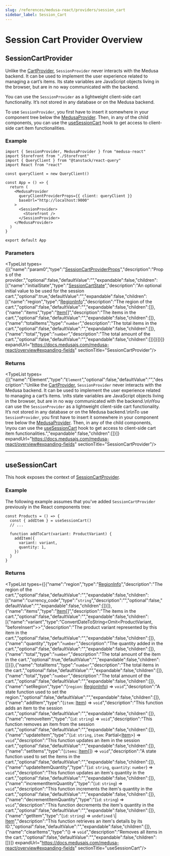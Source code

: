 ```yaml
---
slug: /references/medusa-react/providers/session_cart
sidebar_label: Session_Cart
---
```



# Session Cart  Provider Overview

## SessionCartProvider

Unlike the [CartProvider](../medusa_react.Providers.Cart/page.mdx#cartprovider), `SessionProvider` never interacts with the Medusa backend. It can be used to implement the user experience related to managing a cart’s items. 
Its state variables are JavaScript objects living in the browser, but are in no way communicated with the backend.

You can use the `SessionProvider` as a lightweight client-side cart functionality. It’s not stored in any database or on the Medusa backend.

To use `SessionProvider`, you first have to insert it somewhere in your component tree below the [MedusaProvider](../medusa_react.Providers.Medusa/page.mdx#medusaprovider). Then, in any of the child components, 
you can use the [useSessionCart](page.mdx#usesessioncart) hook to get access to client-side cart item functionalities.

### Example

```tsx title="src/App.ts"
import { SessionProvider, MedusaProvider } from "medusa-react"
import Storefront from "./Storefront"
import { QueryClient } from "@tanstack/react-query"
import React from "react"

const queryClient = new QueryClient()

const App = () => {
  return (
    <MedusaProvider
      queryClientProviderProps={{ client: queryClient }}
      baseUrl="http://localhost:9000"
    >
      <SessionProvider>
        <Storefront />
      </SessionProvider>
    </MedusaProvider>
  )
}

export default App
```

### Parameters

<TypeList types={[{"name":"param0","type":"[SessionCartProviderProps](../../interfaces/medusa_react.SessionCartProviderProps/page.mdx)","description":"Props of the provider.","optional":false,"defaultValue":"","expandable":false,"children":[{"name":"initialState","type":"[SessionCartState](../../interfaces/medusa_react.SessionCartState/page.mdx)","description":"An optional initial value to be used for the session cart.","optional":true,"defaultValue":"","expandable":false,"children":[{"name":"region","type":"[RegionInfo](../../types/medusa_react.RegionInfo/page.mdx)","description":"The region of the cart.","optional":false,"defaultValue":"","expandable":false,"children":[]},{"name":"items","type":"[Item](../../interfaces/medusa_react.Item/page.mdx)[]","description":"The items in the cart.","optional":false,"defaultValue":"","expandable":false,"children":[]},{"name":"totalItems","type":"`number`","description":"The total items in the cart.","optional":false,"defaultValue":"","expandable":false,"children":[]},{"name":"total","type":"`number`","description":"The total amount of the cart.","optional":false,"defaultValue":"","expandable":false,"children":[]}]}]}]} expandUrl="https://docs.medusajs.com/medusa-react/overview#expanding-fields" sectionTitle="SessionCartProvider"/>

### Returns

<TypeList types={[{"name":"Element","type":"`Element`","optional":false,"defaultValue":"","description":"Unlike the [CartProvider](../medusa_react.Providers.Cart/page.mdx#cartprovider), `SessionProvider` never interacts with the Medusa backend. It can be used to implement the user experience related to managing a cart’s items. \nIts state variables are JavaScript objects living in the browser, but are in no way communicated with the backend.\n\nYou can use the `SessionProvider` as a lightweight client-side cart functionality. It’s not stored in any database or on the Medusa backend.\n\nTo use `SessionProvider`, you first have to insert it somewhere in your component tree below the [MedusaProvider](../medusa_react.Providers.Medusa/page.mdx#medusaprovider). Then, in any of the child components, \nyou can use the [useSessionCart](page.mdx#usesessioncart) hook to get access to client-side cart item functionalities.","expandable":false,"children":[]}]} expandUrl="https://docs.medusajs.com/medusa-react/overview#expanding-fields" sectionTitle="SessionCartProvider"/>

___

## useSessionCart

This hook exposes the context of [SessionCartProvider](page.mdx#sessioncartprovider).

### Example

The following example assumes that you've added `SessionCartProvider` previously in the React components tree:

```tsx title="src/Products.ts"
const Products = () => {
  const { addItem } = useSessionCart()
  // ...

  function addToCart(variant: ProductVariant) {
    addItem({
      variant: variant,
      quantity: 1,
    })
  }
}
```

### Returns

<TypeList types={[{"name":"region","type":"[RegionInfo](../../types/medusa_react.RegionInfo/page.mdx)","description":"The region of the cart.","optional":false,"defaultValue":"","expandable":false,"children":[{"name":"currency_code","type":"`string`","description":"","optional":false,"defaultValue":"","expandable":false,"children":[]}]},{"name":"items","type":"[Item](../../interfaces/medusa_react.Item/page.mdx)[]","description":"The items in the cart.","optional":false,"defaultValue":"","expandable":false,"children":[{"name":"variant","type":"ConvertDateToString&#60;Omit&#60;ProductVariant, \"beforeInsert\"&#62;&#62;","description":"The product variant represented by this item in the cart.","optional":false,"defaultValue":"","expandable":false,"children":[]},{"name":"quantity","type":"`number`","description":"The quantity added in the cart.","optional":false,"defaultValue":"","expandable":false,"children":[]},{"name":"total","type":"`number`","description":"The total amount of the item in the cart.","optional":true,"defaultValue":"","expandable":false,"children":[]}]},{"name":"totalItems","type":"`number`","description":"The total items in the cart.","optional":false,"defaultValue":"","expandable":false,"children":[]},{"name":"total","type":"`number`","description":"The total amount of the cart.","optional":false,"defaultValue":"","expandable":false,"children":[]},{"name":"setRegion","type":"(`region`: [RegionInfo](../../types/medusa_react.RegionInfo/page.mdx)) => `void`","description":"A state function used to set the region.","optional":false,"defaultValue":"","expandable":false,"children":[]},{"name":"addItem","type":"(`item`: [Item](../../interfaces/medusa_react.Item/page.mdx)) => `void`","description":"This function adds an item to the session cart.","optional":false,"defaultValue":"","expandable":false,"children":[]},{"name":"removeItem","type":"(`id`: `string`) => `void`","description":"This function removes an item from the session cart.","optional":false,"defaultValue":"","expandable":false,"children":[]},{"name":"updateItem","type":"(`id`: `string`, `item`: Partial&#60;[Item](../../interfaces/medusa_react.Item/page.mdx)&#62;) => `void`","description":"This function updates an item in the session cart.","optional":false,"defaultValue":"","expandable":false,"children":[]},{"name":"setItems","type":"(`items`: [Item](../../interfaces/medusa_react.Item/page.mdx)[]) => `void`","description":"A state function used to set the items in the cart.","optional":false,"defaultValue":"","expandable":false,"children":[]},{"name":"updateItemQuantity","type":"(`id`: `string`, `quantity`: `number`) => `void`","description":"This function updates an item's quantity in the cart.","optional":false,"defaultValue":"","expandable":false,"children":[]},{"name":"incrementItemQuantity","type":"(`id`: `string`) => `void`","description":"This function increments the item's quantity in the cart.","optional":false,"defaultValue":"","expandable":false,"children":[]},{"name":"decrementItemQuantity","type":"(`id`: `string`) => `void`","description":"This function decrements the item's quantity in the cart.","optional":false,"defaultValue":"","expandable":false,"children":[]},{"name":"getItem","type":"(`id`: `string`) => `undefined` \\| [Item](../../interfaces/medusa_react.Item/page.mdx)","description":"This function retrieves an item's details by its ID.","optional":false,"defaultValue":"","expandable":false,"children":[]},{"name":"clearItems","type":"() => `void`","description":"Removes all items in the cart.","optional":false,"defaultValue":"","expandable":false,"children":[]}]} expandUrl="https://docs.medusajs.com/medusa-react/overview#expanding-fields" sectionTitle="useSessionCart"/>

